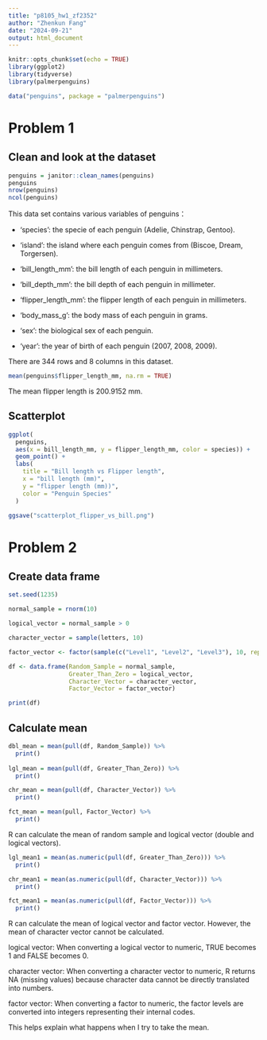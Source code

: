 ```yaml
---
title: "p8105_hw1_zf2352"
author: "Zhenkun Fang"
date: "2024-09-21"
output: html_document
---
```


```r
knitr::opts_chunk$set(echo = TRUE)
library(ggplot2)
library(tidyverse)
library(palmerpenguins)
```

```r
data("penguins", package = "palmerpenguins")
```

# Problem 1

## Clean and look at the dataset
```r
penguins = janitor::clean_names(penguins)
penguins
nrow(penguins)
ncol(penguins)
```
This data set contains various variables of penguins：

- 'species': the specie of each penguin (Adelie, Chinstrap, Gentoo).

- 'island': the island where each penguin comes from (Biscoe, Dream, Torgersen).

- 'bill_length_mm': the bill length of each penguin in millimeters.

- 'bill_depth_mm': the bill depth of each penguin in millimeter.

- 'flipper_length_mm': the flipper length of each penguin in millimeters.

- 'body_mass_g': the body mass of each penguin in grams.

- 'sex': the biological sex of each penguin.

- 'year': the year of birth of each penguin (2007, 2008, 2009).

There are 344 rows and 8 columns in this dataset.

```r
mean(penguins$flipper_length_mm, na.rm = TRUE)
```

The mean flipper length is 200.9152 mm.

## Scatterplot
```r
ggplot(
  penguins,
  aes(x = bill_length_mm, y = flipper_length_mm, color = species)) + 
  geom_point() + 
  labs(
    title = "Bill length vs Flipper length",
    x = "bill length (mm)",
    y = "flipper length (mm))",
    color = "Penguin Species"
  )

ggsave("scatterplot_flipper_vs_bill.png")
```

# Problem 2

## Create data frame
```r
set.seed(1235)

normal_sample = rnorm(10)

logical_vector = normal_sample > 0

character_vector = sample(letters, 10)

factor_vector <- factor(sample(c("Level1", "Level2", "Level3"), 10, replace = TRUE))

df <- data.frame(Random_Sample = normal_sample,
                 Greater_Than_Zero = logical_vector,
                 Character_Vector = character_vector,
                 Factor_Vector = factor_vector)

print(df)
```
## Calculate mean
```r
dbl_mean = mean(pull(df, Random_Sample)) %>% 
  print()
  
lgl_mean = mean(pull(df, Greater_Than_Zero)) %>% 
  print()

chr_mean = mean(pull(df, Character_Vector)) %>% 
  print()

fct_mean = mean(pull, Factor_Vector) %>% 
  print()
```
R can calculate the mean of random sample and logical vector (double and logical vectors).

```r
lgl_mean1 = mean(as.numeric(pull(df, Greater_Than_Zero))) %>% 
  print()

chr_mean1 = mean(as.numeric(pull(df, Character_Vector))) %>% 
  print()

fct_mean1 = mean(as.numeric(pull(df, Factor_Vector))) %>% 
  print()
```
R can calculate the mean of logical vector and factor vector. However, the mean of character vector cannot be calculated. 

logical vector: When converting a logical vector to numeric, TRUE becomes 1 and FALSE becomes 0.

character vector: When converting a character vector to numeric, R returns NA (missing values) because character data cannot be directly translated into numbers.

factor vector: When converting a factor to numeric, the factor levels are converted into integers representing their internal codes.

This helps explain what happens when I try to take the mean.
